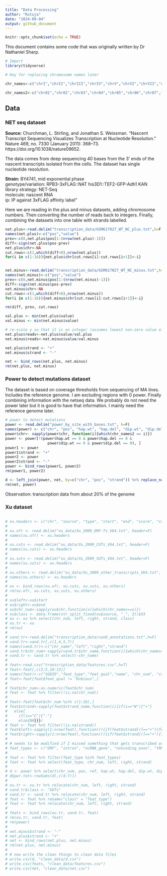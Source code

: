 ```yaml
---
title: "Data Processing"
author: "Rutuja"
date: "2024-09-04"
output: github_document
---
```


```r
knitr::opts_chunk$set(echo = TRUE)
```

This document contains some code that was originally written by Dr Nathaniel Sharp.

```r
# Import
library(tidyverse)
```

```r
# Key for replacing chromosome names later

chr_names<-c("chrI","chrII","chrIII","chrIV","chrV","chrVI","chrVII","chrVIII", "chrIX","chrX","chrXI","chrXII","chrXIII","chrXIV","chrXV","chrXVI")

chr_names2<-c("chr01","chr02","chr03","chr04","chr05","chr06","chr07","chr08","chr09","chr10","chr11","chr12","chr13","chr14","chr15","chr16")
```

## Data

### NET seq dataset

**Source:** Churchman, L. Stirling, and Jonathan S. Weissman. “Nascent Transcript Sequencing Visualizes Transcription at Nucleotide Resolution.” Nature 469, no. 7330 (January 2011): 368–73. https://doi.org/10.1038/nature09652.

The data comes from deep sequencing 40 bases from the 3' ends of the nascent transcripts isolated from the cells. The dataset has single nucleotide resolution. 

**Strain:** BY4741, mid exponential phase  
genotype/variation: RPB3-3xFLAG::NAT his3D1::TEF2-GFP-Adh1 KAN  
library strategy: NET-Seq  
molecule: nascent RNA  
ip: IP against 3xFLAG affinity label"  


Here we are reading in the plus and minus datasets, adding chromosome numbers. Then converting the number of reads back to integers. Finally, combining the datasets into one table with strands labelled.

```r
net.plus<-read.delim("transcription_data/GSM617027_WT_NC_plus.txt",h=F,sep=" ")
names(net.plus)<-c("pos","value")
prev<-c(0,net.plus$pos[1:(nrow(net.plus)-1)])
diff<-sign(net.plus$pos-prev)
net.plus$chr<-NA
cut.rows<-c(1,which(diff<0),nrow(net.plus))
for(i in c(1:16)){net.plus$chr[cut.rows[i]:cut.rows[i+1]]<-i}


net.minus<-read.delim("transcription_data/GSM617027_WT_NC_minus.txt",h=F,sep=" ")
names(net.minus)<-c("pos","value")
prev<-c(0,net.minus$pos[1:(nrow(net.minus)-1)])
diff<-sign(net.minus$pos-prev)
net.minus$chr<-NA
cut.rows<-c(1,which(diff<0),nrow(net.minus))
for(i in c(1:16)){net.minus$chr[cut.rows[i]:cut.rows[i+1]]<-i}

rm(diff, prev, cut.rows)
```

```r
val.plus <- min(net.plus$value)
val.minus <- min(net.minus$value)

# re-scale y so that it is an integer (assumes lowest non-zero value of y corresponds to 1 read per 10^7 sequences)
net.plus$reads<-net.plus$value/val.plus
net.minus$reads<-net.minus$value/val.minus
```

```r
net.plus$strand <- "+"
net.minus$strand <- "-"

net <- bind_rows(net.plus, net.minus)
rm(net.plus, net.minus)
```

### Power to detect mutations dataset

The dataset is based on coverage thresholds from sequencing of MA lines. Includes the reference genome. I am excluding regions with 0 power. Finally combining information with the netseq data. We probably do not need the power later but it is good to have that information. I mainly need the reference genome later.

```r
# power to detect mutations
power <- read.delim("power_by_site_with_bases.txt", h=F)
names(power) <- c("chr", "pos", "hap.wt", "hap.del", "dip.wt", "dip.del", "ref")
power$chr<- sapply(power$chr, function(i){which(chr_names2 == i)})
power <- power[!(power$hap.wt == 0 & power$hap.del == 0 &
                   power$dip.wt == 0 & power$dip.del == 0), ]
power1 <- power
power1$strand <- "+"
power2 <- power
power2$strand <- "-"
power <- bind_rows(power1, power2)
rm(power1, power2)
```


```r
d <- left_join(power, net, by=c("chr", "pos", "strand")) %>% replace_na(list("value"=0, "reads"=0))
rm(net, power)
```

Observation: transcription data from about 20% of the genome

### Xu dataset

```r

```



```r
# xu.headers <- c("chr", "source", "type", "start", "end", "score", "strand", "frame", "sourceMeta")
# 
# xu.ofr <- read.delim("xu_data/Xu_2009_ORF-Ts_V64.txt", header=F)
# names(xu.ofr) <- xu.headers
# 
# xu.cuts <- read.delim("xu_data/Xu_2009_CUTs_V64.txt", header=F)
# names(xu.cuts) <- xu.headers
# 
# xu.suts <- read.delim("xu_data/Xu_2009_SUTs_V64.txt", header=F)
# names(xu.suts) <- xu.headers
# 
# xu.others <- read.delim("xu_data/Xu_2009_other_transcripts_V64.txt", header=F)
# names(xu.others) <- xu.headers
# 
# xu <- bind_rows(xu.ofr, xu.cuts, xu.suts, xu.others)
# rm(xu.ofr, xu.cuts, xu.suts, xu.others)
# 
# xu$left<-xu$start
# xu$right<-xu$end
# xu$chr_num<-sapply(xu$chr,function(x){which(chr_names==x)})
# xu$class <- data.frame(str_split_fixed(xu$source, "_", 3))$X3
# xu <- xu %>% select(chr_num, left, right, strand, class)
# xu.tr <- xu
# rm(xu)
# 
# vand.tr<-read.delim("transcription_data/vanD_annotations.txt",h=F)
# vand.tr<-vand.tr[,c(1,4,5,7)]
# names(vand.tr)<-c("chr_name","left","right","strand")
# vand.tr$chr_num<-sapply(vand.tr$chr_name,function(i){which(chr_names==i)})
# vand.tr <- vand.tr %>% select(-chr_name)
# 
# feat<-read.csv("transcription_data/features.csv",h=T)
# feat<-feat[,c(2:5,10:13)]
# names(feat)<-c("SGDID","feat_type","feat_qual","name", "chr_num", "start", "stop", "strand_name")
# feat<-feat[feat$feat_qual != "Dubious",]
# 
# feat$chr_num<-as.numeric(feat$chr_num)
# feat <- feat %>% filter(!is.na(chr_num))
# 
# feat<-feat[feat$chr_num %in% c(1:16),]
# feat$strand<-sapply(feat$strand_name,function(i){if(i=="W"){"+"}
#   else{
#     if(i=="C"){"-"}
#     else{NA}}})
# feat <- feat %>% filter(!is.na(strand))
# feat$left<-sapply(1:nrow(feat),function(r){if(feat$strand[r]=="+"){feat$start[r]}else{feat$stop[r]}})
# feat$right<-sapply(1:nrow(feat),function(r){if(feat$strand[r]=="+"){feat$stop[r]}else{feat$start[r]}})
# 
# # needs to be modified if I missed something that gets transcribed or if I added something that does not get transcribed.
# feat_types <- c("ORF", "intron", "ncRNA_gene", "noncoding_exon", "tRNA_gene", "snoRNA_gene", "pseudogene", "five_prime_UTR_intron", "snRA_gene", "rRNA_gene", "telomerase_RNA_gene", "CDS", "external_transcribed_spacer_region", "internal_transcribed_spacer_region", "transposable_element_gene")
# 
# feat <- feat %>% filter(feat_type %in% feat_types)
# feat <- feat %>% select(feat_type, chr_num, left, right, strand)
# 
# d <- power %>% select(chr_num, pos, ref, hap.wt, hap.del, dip.wt, dip.del)
# d$pwr.tot<-rowSums(d[,c(4:7)])
# 
# xu.tr <- xu.tr %>% relocate(chr_num, left, right, strand)
# vand.tr$class <- "XUTs"
# vand.tr <- vand.tr %>% relocate(chr_num, left, right, strand)
# feat <- feat %>% rename("class" = "feat_type")
# feat <- feat %>% relocate(chr_num, left, right, strand)
# 
# feats <- bind_rows(xu.tr, vand.tr, feat)
# rm(xu.tr, vand.tr, feat)
# rm(power)
# 
# net.minus$strand <- "-"
# net.plus$strand <- "+"
# net <- bind_rows(net.plus, net.minus)
# rm(net.plus, net.minus)
# 
# # now write the clean things to clean data files
# write.csv(d, "clean_data/d.csv")
# write.csv(feats, "clean_data/features.csv")
# write.csv(net, "clean_data/net.csv")

```

